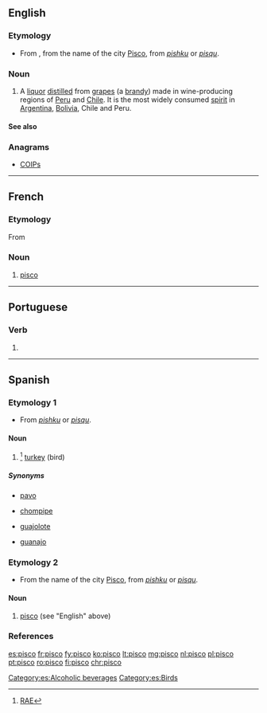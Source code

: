 ==English==

===Etymology===
* From {{etyl|es|en}}, from the name of the city [[w:Pisco, Peru|Pisco]], from {{etyl|qwe|en}} ''[[pishku]]'' or ''[[pisqu]]''.

===Noun===
{{en-noun}}

# A [[liquor]] [[distilled]] from [[grape]]s (a [[brandy]]) made in wine-producing regions of [[w:Peru|Peru]] and [[w:Chile|Chile]]. It is the most widely consumed [[spirit]] in [[w:Argentina|Argentina]], [[w:Bolivia|Bolivia]], Chile and Peru.

====See also====
{{projectlinks
|pedia}}

===Anagrams===
* [[COIPs#English|COIPs]]

----

==French==

===Etymology===
From {{etyl|es|fr}}

===Noun===
{{fr-noun|m}}

# [[#English|pisco]]

----

==Portuguese==

===Verb===
{{pt-verb-form}}

# {{inflection of|piscar||1|s|pres|indc|lang=pt}}

----

==Spanish==

===Etymology 1===
* From {{etyl|qwe|es}} ''[[pishku]]'' or ''[[pisqu]]''.

====Noun====
{{es-noun|m}}

# {{label|es|Colombia}}<ref>[http://buscon.rae.es/draeI/SrvltConsulta?TIPO_BUS=3&LEMA=pisco RAE]</ref> [[turkey]] (bird)

=====Synonyms=====
* {{qualifier|Venezuela}} [[pavo]]
* {{qualifier|Mexico|Central America}} [[chompipe]] {{g|m}}
* {{qualifier|Mexico|Central America}} [[guajolote]] {{g|m}}
* {{qualifier|Cuba}} [[guanajo]] {{g|m}}

===Etymology 2===
* From the name of the city [[w:Pisco, Peru|Pisco]], from {{etyl|qwe|es}} ''[[pishku]]'' or ''[[pisqu]]''.

====Noun====
{{es-noun|m}}

# [[#English|pisco]] (see "English" above)

===References===
<references />

[[Category:es:Alcoholic beverages]]
[[Category:es:Birds]]

[[es:pisco]]
[[fr:pisco]]
[[fy:pisco]]
[[ko:pisco]]
[[lt:pisco]]
[[mg:pisco]]
[[nl:pisco]]
[[pl:pisco]]
[[pt:pisco]]
[[ro:pisco]]
[[fi:pisco]]
[[chr:pisco]]